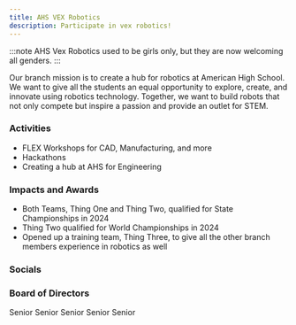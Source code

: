 ```yaml
---
title: AHS VEX Robotics
description: Participate in vex robotics!
---
```


:::note 
AHS Vex Robotics used to be girls only, but they are now welcoming all genders.
:::



<Card title="Mission" icon="rocket"> 
    Our branch mission is to create a hub for robotics at American High School. We want to give all the students an equal opportunity to explore, create, and innovate using robotics technology. Together, we want to build robots that not only compete but inspire a passion and provide an outlet for STEM.
</Card>

### Activities

- FLEX Workshops for CAD, Manufacturing, and more
- Hackathons
- Creating a hub at AHS for Engineering

### Impacts and Awards

- Both Teams, Thing One and Thing Two, qualified for State Championships in 2024
- Thing Two qualified for World Championships in 2024
- Opened up a training team, Thing Three, to give all the other branch members experience in robotics as well

### Socials

<CardGrid>
    <LinkCard
        title="Facebook"
        href="https://www.facebook.com/groups/ahsgirlsvex/"
    />
    <LinkCard
        title="Instagram"
        href="https://www.instagram.com/ahsvex/"
    />
</CardGrid>

### Board of Directors

<CardGrid>
    <Card title="Advika Arya">
        Senior
    </Card>
    <Card title="Jessie Wang">
        Senior
    </Card>
     <Card title="Kunjal Purohit">
        Senior
    </Card>
     <Card title="Sanjana Mohan">
        Senior
    </Card>
     <Card title="Justine Chu">
        Senior
    </Card>
</CardGrid>